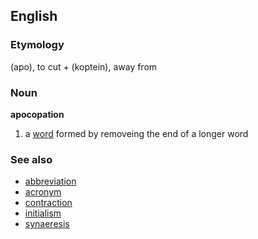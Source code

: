 ==English==
===Etymology===
{{Gr.}} (apo), to cut + (koptein), away from
===Noun===
{{wikipedia}}
'''apocopation'''
# a [[word]] formed by removeing the end of a longer word
===See also===
*[[abbreviation]] 
*[[acronym]]
*[[contraction]] 
*[[initialism]]
*[[synaeresis]]